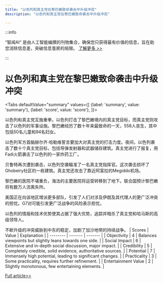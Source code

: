```yaml
---
title: "以色列和真主党在黎巴嫩致命袭击中升级冲突"
description: "以色列和真主党在黎巴嫩致命袭击中升级冲突"

---
```



:::info

“智闻AI“ 是由人工智能编撰的刊物集合，确保您只获得最有价值的信息，旨在助您消除信息差，突破信息茧房的局限。  [了解更多 >>](/)

:::

# 以色列和真主党在黎巴嫩致命袭击中升级冲突


<Tabs
	defaultValue="summary"
	values={[
	{label: 'summary', value: 'summary'},
	{label: 'score', value: 'score'},
]}>
<TabItem value="summary">


以色列和真主党互施重拳。以色列打击了黎巴嫩境内的真主党目标，而真主党则攻击了以色列的军事设施。黎巴嫩经历了数十年来最致命的一天，558人丧生，其中包括50名儿童和94名妇女。

以色列军方首脑赫尔齐·哈勒维誓言要加大对真主党的打击力度。夜间，以色列袭击了数十个真主党目标，包括导弹发射器和武器储存建筑。真主党进行了报复，用Fadi火箭袭击了以色列的一家炸药工厂。

贝鲁特再次遭到袭击，以色列空袭瞄准了一名真主党指挥官。这次袭击损坏了Ghobeiry社区的一栋建筑。真主党还攻击了靠近阿富拉的Megiddo机场。

黎巴嫩的医院不堪重负，海法的主要医院将运营转移到了地下。联合国预计黎巴嫩将有数万人流离失所。

美国正在向该地区增派更多部队，引发了人们对涉及伊朗及其代理人的更广泛冲突的担忧。G7对可能引发更广泛战争的风险表示担忧。

以色列的情报和技术优势使其占据了强大优势，追踪并暗杀了真主党和哈马斯的高级领导人。

不断升级的冲突威胁到中东的稳定，加剧了加沙地带的持续战争。
</TabItem>
<TabItem value="score">
	| Scores     | Value   | Explanation |
	| -------- | ------- | ------- |
	| Objectivity  | 4    | Balances viewpoints but slightly leans towards one side.    |
	| Social Impact | 6     | Extensive and in-depth social discussion, major impact.    |
	| Credibility    | 5    | Completely credible, solid evidence, authoritative sources.    |
	| Potential    | 7    | Immensely high potential, leading to significant changes.    |
	| Practicality    | 3    | Some practicality, requires further refinement.    |
	| Entertainment Value    | 2    | Slightly monotonous, few entertaining elements.    |
</TabItem>
</Tabs>

[Full article>>](https://ici.radio-canada.ca/rci/en/news/2106920/israel-and-hezbollah-launch-new-attacks-after-deadly-day-in-lebanon)
